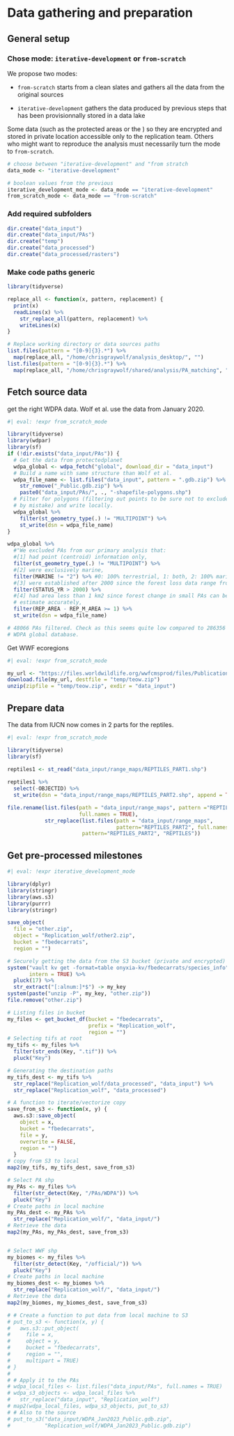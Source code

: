 # Data gathering and preparation

## General setup

### Chose mode: `iterative-development` or `from-scratch`

We propose two modes:

-   `from-scratch` starts from a clean slates and gathers all the data from the original sources

-   `iterative-development` gathers the data produced by previous steps that has been provisionnally stored in a data lake

Some data (such as the protected areas or the ) so they are encrypted and stored in private location accessible only to the replication team. Others who might want to reproduce the analysis must necessarily turn the mode to `from-scratch`.

```r
# choose between "iterative-development" and "from stratch
data_mode <- "iterative-development" 

# boolean values from the previous
iterative_development_mode <- data_mode == "iterative-development"
from_scratch_mode <- data_mode == "from-scratch"
```

### Add required subfolders

```r
dir.create("data_input")
dir.create("data_input/PAs")
dir.create("temp")
dir.create("data_processed")
dir.create("data_processed/rasters")
```

### Make code paths generic

```r
library(tidyverse)

replace_all <- function(x, pattern, replacement) {
  print(x)
  readLines(x) %>%
    str_replace_all(pattern, replacement) %>%
    writeLines(x)
}

# Replace working directory or data sources paths
list.files(pattern = "[0-9]{3}.*") %>%
  map(replace_all, "/home/chrisgraywolf/analysis_desktop/", "")
list.files(pattern = "[0-9]{3}.*") %>%
  map(replace_all, "/home/chrisgraywolf/shared/analysis/PA_matching", ".")
```

## Fetch source data
get the right WDPA data. Wolf et al. use the data from January 2020.

```r
#| eval: !expr from_scratch_mode

library(tidyverse)
library(wdpar)
library(sf)
if (!dir.exists("data_input/PAs")) {
  # Get the data from protectedplanet
  wdpa_global <- wdpa_fetch("global", download_dir = "data_input")
  # Build a name with same structure than Wolf et al.
  wdpa_file_name <- list.files("data_input", pattern = ".gdb.zip") %>%
    str_remove("_Public.gdb.zip") %>%
    paste0("data_input/PAs/", ., "-shapefile-polygons.shp")
  # Filter for polygons (filtering out points to be sure not to exclude something
  # by mistake) and write locally.
  wdpa_global %>%
    filter(st_geometry_type(.) != "MULTIPOINT") %>%
    st_write(dsn = wdpa_file_name)
}

wdpa_global %>%
  #"We excluded PAs from our primary analysis that: 
  #[1] had point (centroid) information only, 
  filter(st_geometry_type(.) != "MULTIPOINT") %>%
  #[2] were exclusively marine, 
  filter(MARINE != "2") %>% #0: 100% terrestrial, 1: both, 2: 100% marine
  #[3] were established after 2000 since the forest loss data range from 2001 to 2018,
  filter(STATUS_YR > 2000) %>%
  #[4] had area less than 1 km2 since forest change in small PAs can be hard to
  # estimate accurately, 
  filter(REP_AREA - REP_M_AREA >= 1) %>%
  st_write(dsn = wdpa_file_name)

# 48066 PAs filtered. Check as this seems quite low compared to 286356 in the 
# WDPA global database.
```

Get WWF ecoregions

```r
#| eval: !expr from_scratch_mode

my_url <- "https://files.worldwildlife.org/wwfcmsprod/files/Publication/file/6kcchn7e3u_official_teow.zip"
download.file(my_url, destfile = "temp/teow.zip")
unzip(zipfile = "temp/teow.zip", exdir = "data_input")
```

## Prepare data

The data from IUCN now comes in 2 parts for the reptiles.

```r
#| eval: !expr from_scratch_mode

library(tidyverse)
library(sf)

reptiles1 <- st_read("data_input/range_maps/REPTILES_PART1.shp") 
  
reptiles1 %>%
  select(-OBJECTID) %>%
  st_write(dsn = "data_input/range_maps/REPTILES_PART2.shp", append = TRUE)

file.rename(list.files(path = "data_input/range_maps", pattern ="REPTILES_PART2",
                       full.names = TRUE),
            str_replace(list.files(path = "data_input/range_maps",
                                   pattern="REPTILES_PART2", full.names = TRUE), 
                        pattern="REPTILES_PART2", "REPTILES"))
```

## Get pre-processed milestones

```r
#| eval: !expr iterative_development_mode

library(dplyr)
library(stringr)
library(aws.s3)
library(purrr)
library(stringr)

save_object(
  file = "other.zip",
  object = "Replication_wolf/other2.zip",
  bucket = "fbedecarrats",
  region = "")

# Securely getting the data from the S3 bucket (private and encrypted)
system("vault kv get -format=table onyxia-kv/fbedecarrats/species_info", 
       intern = TRUE) %>%
  pluck(17) %>%
  str_extract("[:alnum:]*$") -> my_key
system(paste("unzip -P", my_key, "other.zip"))
file.remove("other.zip")

# Listing files in bucket
my_files <- get_bucket_df(bucket = "fbedecarrats",
                          prefix = "Replication_wolf",
                          region = "")
# Selecting tifs at root
my_tifs <- my_files %>%
  filter(str_ends(Key, ".tif")) %>%
  pluck("Key")

# Generating the destination paths
my_tifs_dest <- my_tifs %>%
  str_replace("Replication_wolf/data_processed", "data_input") %>%
  str_replace("Replication_wolf", "data_processed")

# A function to iterate/vectorize copy
save_from_s3 <- function(x, y) {
  aws.s3::save_object(
    object = x,
    bucket = "fbedecarrats",
    file = y,
    overwrite = FALSE,
    region = "")
  }
# copy from S3 to local
map2(my_tifs, my_tifs_dest, save_from_s3)

# Select PA shp
my_PAs <- my_files %>%
  filter(str_detect(Key, "/PAs/WDPA")) %>%
  pluck("Key")
# Create paths in local machine
my_PAs_dest <- my_PAs %>%
  str_replace("Replication_wolf/", "data_input/")
# Retrieve the data
map2(my_PAs, my_PAs_dest, save_from_s3)


# Select WWF shp
my_biomes <- my_files %>%
  filter(str_detect(Key, "/official/")) %>%
  pluck("Key")
# Create paths in local machine
my_biomes_dest <- my_biomes %>%
  str_replace("Replication_wolf/", "data_input/")
# Retrieve the data
map2(my_biomes, my_biomes_dest, save_from_s3)

# # Create a function to put data from local machine to S3
# put_to_s3 <- function(x, y) {
#   aws.s3::put_object(
#     file = x,
#     object = y,
#     bucket = "fbedecarrats",
#     region = "",
#     multipart = TRUE)
# }
# 
# # Apply it to the PAs
# wdpa_local_files <- list.files("data_input/PAs", full.names = TRUE)
# wdpa_s3_objects <- wdpa_local_files %>%
#   str_replace("data_input", "Replication_wolf")
# map2(wdpa_local_files, wdpa_s3_objects, put_to_s3)
# # Also to the source
# put_to_s3("data_input/WDPA_Jan2023_Public.gdb.zip", 
#           "Replication_wolf/WDPA_Jan2023_Public.gdb.zip")
```


